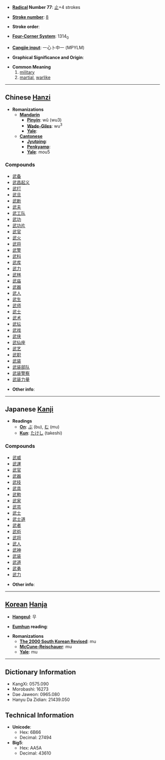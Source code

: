 * '''[[Wiktionary:Chinese radical index| Radical]] Number 77''': [[Wiktionary:Chinese radical index 止|止]]+4 strokes

* '''[[Wiktionary:Chinese total strokes index|Stroke number]]''': [[Wiktionary:Chinese total strokes index 8|8]]

* '''Stroke order''': 

* '''[[Wiktionary:Chinese four corner index|Four-Corner System]]''': 1314<sub>0</sub>

* '''[[Wiktionary:Chinese Cangjie index|Cangjie input]]''': 一心卜中一 (MPYLM)

* '''Graphical Significance and Origin''': 

* '''Common Meaning'''
*# [[military]]
*# [[martial]], [[warlike]]


----

== Chinese [[Hanzi]] ==

* '''Romanizations'''
** '''[[Mandarin]]'''
*** '''[[Pinyin]]''': wǔ (wu3)
*** '''[[Wade-Giles]]''': wu<sup>3</sup>
*** '''[[Yale]]''': 
** '''[[Cantonese]]'''
*** '''[[Jyutping]]''':
*** '''[[Penkyamp]]''': 
*** '''[[Yale]]''': mou5

===Compounds===
*[[武备]]
*[[武昌起义]]
*[[武打]]
*[[武旦]]
*[[武断]]
*[[武夫]]
*[[武工队]]
*[[武功]]
*[[武功片]]
*[[武官]]
*[[武火]]
*[[武将]]
*[[武警]]
*[[武科]]
*[[武库]]
*[[武力]]
*[[武林]]
*[[武庙]]
*[[武器]]
*[[武人]]
*[[武生]]
*[[武师]]
*[[武士]]
*[[武术]]
*[[武坛]]
*[[武戏]]
*[[武侠]]
*[[武仙座]]
*[[武艺]]
*[[武职]]
*[[武装]]
*[[武装部队]]
*[[武装警察]]
*[[武装力量]]

* '''Other info''': 

----

== Japanese [[Kanji]] ==

* '''Readings'''
** '''[[On]]''': [[ぶ]] (bu), [[む]] (mu)
** '''[[Kun]]''': [[たけし]] (takeshi)

===Compounds===
*[[武威]]
*[[武運]]
*[[武官]]
*[[武器]]
*[[武技]]
*[[武具]]
*[[武勲]]
*[[武家]]
*[[武芸]]
*[[武士]]
*[[武士道]]
*[[武者]]
*[[武術]]
*[[武将]]
*[[武人]]
*[[武神]]
*[[武装]]
*[[武道]]
*[[武勇]]
*[[武力]]

* '''Other info''':  

----

== [[Korean]] [[Hanja]] ==

* '''[[Hangeul]]''': 무

* '''[[Eumhun]] reading''': 

* '''Romanizations'''
** '''[[The 2000 South Korean Revised Romanization|The 2000 South Korean Revised]]''': mu
** '''[[McCune-Reischauer]]''': mu
** '''[[Yale]]''': mu

----

== Dictionary Information ==

* KangXi: 0575.090
* Morobashi: 16273
* Dae Jaweon: 0965.080
* Hanyu Da Zidian: 21439.050

== Technical Information ==

* '''Unicode''':
** Hex: 6B66
** Decimal: 27494
* '''Big5''':
** Hex: AA5A
** Decimal: 43610